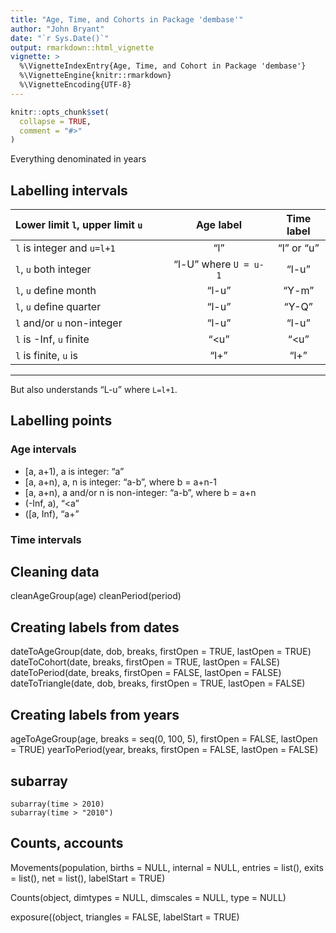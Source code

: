 ```yaml
---
title: "Age, Time, and Cohorts in Package 'dembase'"
author: "John Bryant"
date: "`r Sys.Date()`"
output: rmarkdown::html_vignette
vignette: >
  %\VignetteIndexEntry{Age, Time, and Cohort in Package 'dembase'}
  %\VignetteEngine{knitr::rmarkdown}
  %\VignetteEncoding{UTF-8}
---
```


```r
knitr::opts_chunk$set(
  collapse = TRUE,
  comment = "#>"
)
```

Everything denominated in years

## Labelling intervals


| Lower limit `l`, upper limit `u` | Age label             | Time label |
|:---------------------------------|:---------------------:|:----------:|	
| `l` is integer and `u=l+1`       | "l"                   | "l" or "u" |
| `l`, `u` both integer            | "l-U" where `U = u-1` | "l-u"      |
| `l`, `u` define month            | "l-u"                 | "Y-m"      |
| `l`, `u` define quarter          | "l-u"                 | "Y-Q"      |
| `l` and/or `u` non-integer       | "l-u"                 | "l-u"      |
| `l` is -Inf, `u` finite          | "<u"                  | "<u"       |
| `l` is finite, `u` is            | "l+"                  | "l+"       |
-------------------------------------------------------------------------

But also understands "L-u" where `L=l+1`.

## Labelling points



### Age intervals

- [a, a+1), a is integer: "a"
- [a, a+n), a, n is integer: "a-b", where b = a+n-1
- [a, a+n), a and/or n is non-integer: "a-b", where b = a+n
- (-Inf, a), "<a"
- ([a, Inf), "a+"

### Time intervals



## Cleaning data

cleanAgeGroup(age)
cleanPeriod(period)


## Creating labels from dates

dateToAgeGroup(date, dob, breaks, firstOpen = TRUE, lastOpen = TRUE)
dateToCohort(date, breaks, firstOpen = TRUE, lastOpen = FALSE)
dateToPeriod(date, breaks, firstOpen = FALSE, lastOpen = FALSE)
dateToTriangle(date, dob, breaks, firstOpen = TRUE, lastOpen = FALSE)


## Creating labels from years

ageToAgeGroup(age, breaks = seq(0, 100, 5), firstOpen = FALSE, lastOpen = TRUE) 
yearToPeriod(year, breaks, firstOpen = FALSE, lastOpen = FALSE)



## subarray

```
subarray(time > 2010)
subarray(time > "2010")
```

## Counts, accounts

Movements(population, births = NULL, internal = NULL, entries = list(), 
    exits = list(), net = list(), labelStart = TRUE)

Counts(object, dimtypes = NULL, dimscales = NULL, type = NULL)

exposure((object, triangles = FALSE, labelStart = TRUE)



